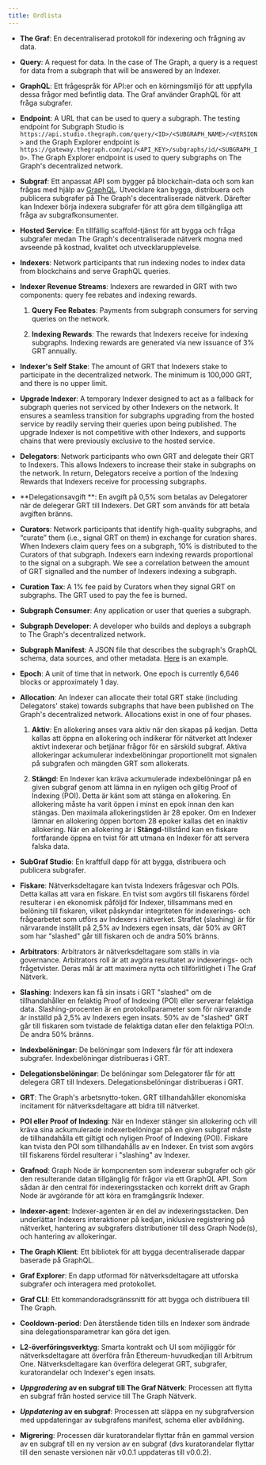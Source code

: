 ```yaml
---
title: Ordlista
---
```


- **The Graf**: En decentraliserad protokoll för indexering och frågning av data.

- **Query**: A request for data. In the case of The Graph, a query is a request for data from a subgraph that will be answered by an Indexer.

- **GraphQL**: Ett frågespråk för API:er och en körningsmiljö för att uppfylla dessa frågor med befintlig data. The Graf använder GraphQL för att fråga subgrafer.

- **Endpoint**: A URL that can be used to query a subgraph. The testing endpoint for Subgraph Studio is `https://api.studio.thegraph.com/query/<ID>/<SUBGRAPH_NAME>/<VERSION>` and the Graph Explorer endpoint is `https://gateway.thegraph.com/api/<API_KEY>/subgraphs/id/<SUBGRAPH_ID>`. The Graph Explorer endpoint is used to query subgraphs on The Graph's decentralized network.

- **Subgraf**: Ett anpassat API som bygger på blockchain-data och som kan frågas med hjälp av [GraphQL](https://graphql.org/). Utvecklare kan bygga, distribuera och publicera subgrafer på The Graph's decentraliserade nätverk. Därefter kan Indexer börja indexera subgrafer för att göra dem tillgängliga att fråga av subgrafkonsumenter.

- **Hosted Service**: En tillfällig scaffold-tjänst för att bygga och fråga subgrafer medan The Graph's decentraliserade nätverk mogna med avseende på kostnad, kvalitet och utvecklarupplevelse.

- **Indexers**: Network participants that run indexing nodes to index data from blockchains and serve GraphQL queries.

- **Indexer Revenue Streams**: Indexers are rewarded in GRT with two components: query fee rebates and indexing rewards.

  1. **Query Fee Rebates**: Payments from subgraph consumers for serving queries on the network.

  2. **Indexing Rewards**: The rewards that Indexers receive for indexing subgraphs. Indexing rewards are generated via new issuance of 3% GRT annually.

- **Indexer's Self Stake**: The amount of GRT that Indexers stake to participate in the decentralized network. The minimum is 100,000 GRT, and there is no upper limit.

- **Upgrade Indexer**: A temporary Indexer designed to act as a fallback for subgraph queries not serviced by other Indexers on the network. It ensures a seamless transition for subgraphs upgrading from the hosted service by readily serving their queries upon being published. The upgrade Indexer is not competitive with other Indexers, and supports chains that were previously exclusive to the hosted service.

- **Delegators**: Network participants who own GRT and delegate their GRT to Indexers. This allows Indexers to increase their stake in subgraphs on the network. In return, Delegators receive a portion of the Indexing Rewards that Indexers receive for processing subgraphs.

- **Delegationsavgift **: En avgift på 0,5% som betalas av Delegatorer när de delegerar GRT till Indexers. Det GRT som används för att betala avgiften bränns.

- **Curators**: Network participants that identify high-quality subgraphs, and “curate” them (i.e., signal GRT on them) in exchange for curation shares. When Indexers claim query fees on a subgraph, 10% is distributed to the Curators of that subgraph. Indexers earn indexing rewards proportional to the signal on a subgraph. We see a correlation between the amount of GRT signalled and the number of Indexers indexing a subgraph.

- **Curation Tax**: A 1% fee paid by Curators when they signal GRT on subgraphs. The GRT used to pay the fee is burned.

- **Subgraph Consumer**: Any application or user that queries a subgraph.

- **Subgraph Developer**: A developer who builds and deploys a subgraph to The Graph's decentralized network.

- **Subgraph Manifest**: A JSON file that describes the subgraph's GraphQL schema, data sources, and other metadata. [Here](https://ipfs.io/ipfs/QmVQdzeGdPUiLiACeqXRpKAYpyj8Z1yfWLMUq7A7WundUf) is an example.

- **Epoch**: A unit of time that in network. One epoch is currently 6,646 blocks or approximately 1 day.

- **Allocation**: An Indexer can allocate their total GRT stake (including Delegators' stake) towards subgraphs that have been published on The Graph's decentralized network. Allocations exist in one of four phases.

  1. **Aktiv**: En allokering anses vara aktiv när den skapas på kedjan. Detta kallas att öppna en allokering och indikerar för nätverket att Indexer aktivt indexerar och betjänar frågor för en särskild subgraf. Aktiva allokeringar ackumulerar indexbelöningar proportionellt mot signalen på subgrafen och mängden GRT som allokerats.

  2. **Stängd**: En Indexer kan kräva ackumulerade indexbelöningar på en given subgraf genom att lämna in en nyligen och giltig Proof of Indexing (POI). Detta är känt som att stänga en allokering. En allokering måste ha varit öppen i minst en epok innan den kan stängas. Den maximala allokeringstiden är 28 epoker. Om en Indexer lämnar en allokering öppen bortom 28 epoker kallas det en inaktiv allokering. När en allokering är i **Stängd**-tillstånd kan en fiskare fortfarande öppna en tvist för att utmana en Indexer för att servera falska data.

- **SubGraf Studio**: En kraftfull dapp för att bygga, distribuera och publicera subgrafer.

- **Fiskare**: Nätverksdeltagare kan tvista Indexers frågesvar och POIs. Detta kallas att vara en fiskare. En tvist som avgörs till fiskarens fördel resulterar i en ekonomisk påföljd för Indexer, tillsammans med en belöning till fiskaren, vilket påskyndar integriteten för indexerings- och frågearbetet som utförs av Indexers i nätverket. Straffet (slashing) är för närvarande inställt på 2,5% av Indexers egen insats, där 50% av GRT som har "slashed" går till fiskaren och de andra 50% bränns.

- **Arbitrators**: Arbitrators är nätverksdeltagare som ställs in via governance. Arbitrators roll är att avgöra resultatet av indexerings- och frågetvister. Deras mål är att maximera nytta och tillförlitlighet i The Graf Nätverk.

- **Slashing**: Indexers kan få sin insats i GRT "slashed" om de tillhandahåller en felaktig Proof of Indexing (POI) eller serverar felaktiga data. Slashing-procenten är en protokollparameter som för närvarande är inställd på 2,5% av Indexers egen insats. 50% av de "slashed" GRT går till fiskaren som tvistade de felaktiga datan eller den felaktiga POI:n. De andra 50% bränns.

- **Indexbelöningar**: De belöningar som Indexers får för att indexera subgrafer. Indexbelöningar distribueras i GRT.

- **Delegationsbelöningar**: De belöningar som Delegatorer får för att delegera GRT till Indexers. Delegationsbelöningar distribueras i GRT.

- **GRT**: The Graph's arbetsnytto-token. GRT tillhandahåller ekonomiska incitament för nätverksdeltagare att bidra till nätverket.

- **POI eller Proof of Indexing**: När en Indexer stänger sin allokering och vill kräva sina ackumulerade indexerbelöningar på en given subgraf måste de tillhandahålla ett giltigt och nyligen Proof of Indexing (POI). Fiskare kan tvista den POI som tillhandahålls av en Indexer. En tvist som avgörs till fiskarens fördel resulterar i "slashing" av Indexer.

- **Grafnod**: Graph Node är komponenten som indexerar subgrafer och gör den resulterande datan tillgänglig för frågor via ett GraphQL API. Som sådan är den central för indexeringsstacken och korrekt drift av Graph Node är avgörande för att köra en framgångsrik Indexer.

- **Indexer-agent**: Indexer-agenten är en del av indexeringsstacken. Den underlättar Indexers interaktioner på kedjan, inklusive registrering på nätverket, hantering av subgrafers distributioner till dess Graph Node(s), och hantering av allokeringar.

- **The Graph Klient**: Ett bibliotek för att bygga decentraliserade dappar baserade på GraphQL.

- **Graf Explorer**: En dapp utformad för nätverksdeltagare att utforska subgrafer och interagera med protokollet.

- **Graf CLI**: Ett kommandoradsgränssnitt för att bygga och distribuera till The Graph.

- **Cooldown-period**: Den återstående tiden tills en Indexer som ändrade sina delegationsparametrar kan göra det igen.

- **L2-överföringsverktyg**: Smarta kontrakt och UI som möjliggör för nätverksdeltagare att överföra från Ethereum-huvudkedjan till Arbitrum One. Nätverksdeltagare kan överföra delegerat GRT, subgrafer, kuratorandelar och Indexer's egen insats.

- **_Uppgradering_ av en subgraf till The Graf Nätverk**: Processen att flytta en subgraf från hosted service till The Graph Nätverk.

- **_Uppdatering_ av en subgraf**: Processen att släppa en ny subgrafversion med uppdateringar av subgrafens manifest, schema eller avbildning.

- **Migrering**: Processen där kuratorandelar flyttar från en gammal version av en subgraf till en ny version av en subgraf (dvs kuratorandelar flyttar till den senaste versionen när v0.0.1 uppdateras till v0.0.2).
